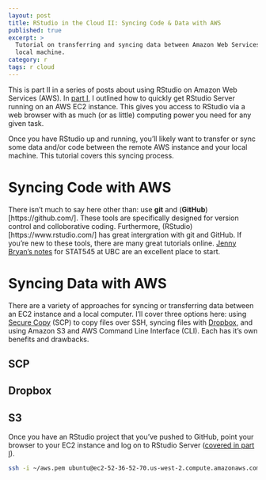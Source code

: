 ```yaml
---
layout: post
title: RStudio in the Cloud II: Syncing Code & Data with AWS
published: true
excerpt: >
  Tutorial on transferring and syncing data between Amazon Web Services and your
  local machine.
category: r
tags: r cloud
---
```


This is part II in a series of posts about using RStudio on Amazon Web Services (AWS). In [part I](http://strimas.com/r/rstudio-cloud/), I outlined how to quickly get RStudio Server running on an AWS EC2 instance. This gives you access to RStudio via a web browser with as much (or as little) computing power you need for any given task.

Once you have RStudio up and running, you'll likely want to transfer or sync some data and/or code between the remote AWS instance and your local machine. This tutorial covers this syncing process.

# Syncing Code with AWS

There isn't much to say here other than: use **git** and (**GitHub**)[https://github.com/]. These tools are specifically designed for version control and colloborative coding. Furthermore, (RStudio)[https://www.rstudio.com/] has great intergration with git and GitHub. If you're new to these tools, there are many great tutorials online. [Jenny Bryan's notes](http://stat545-ubc.github.io/git00_index.html) for STAT545 at UBC are an excellent place to start.

# Syncing Data with AWS

There are a variety of approaches for syncing or transferring data between an EC2 instance and a local computer. I'll cover three options here: using [Secure Copy](https://en.wikipedia.org/wiki/Secure_copy) (SCP) to copy files over SSH, syncing files with [Dropbox](https://www.dropbox.com/), and using Amazon S3 and AWS Command Line Interface (CLI). Each has it's own benefits and drawbacks.

## SCP

## Dropbox

## S3

Once you have an RStudio project that you've pushed to GitHub, point your browser to your EC2 instance and log on to RStudio Server ([covered in part I](http://strimas.com/r/rstudio-cloud/)).

```bash
ssh -i ~/aws.pem ubuntu@ec2-52-36-52-70.us-west-2.compute.amazonaws.com
```
